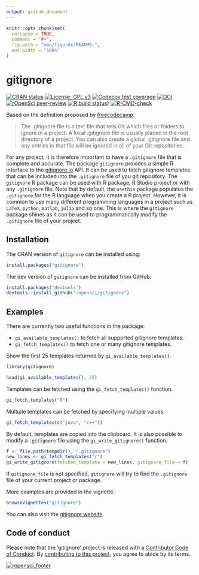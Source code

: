 ```yaml
---
output: github_document
---
```


<!-- README.md is generated from README.Rmd. Please edit that file -->

```r
knitr::opts_chunk$set(
  collapse = TRUE,
  comment = "#>",
  fig.path = "man/figures/README-",
  out.width = "100%"
)
```
# gitignore

<!-- badges: start -->

[![CRAN status](https://www.r-pkg.org/badges/version/gitignore)](https://cran.r-project.org/package=gitignore)
[![License: GPL v3](https://img.shields.io/badge/License-GPLv3-blue.svg)](https://www.gnu.org/licenses/gpl-3.0)
[![Codecov test coverage](https://codecov.io/gh/ropensci/gitignore/branch/main/graph/badge.svg)](https://app.codecov.io/gh/ropensci/gitignore?branch=main)
[![DOI](https://zenodo.org/badge/184759416.svg)](https://zenodo.org/badge/latestdoi/184759416)
[![rOpenSci peer-review](https://badges.ropensci.org/303_status.svg)](https://github.com/ropensci/software-review/issues/303)
[![R build status](https://github.com/PMassicotte/gitignore/workflows/R-CMD-check/badge.svg)](https://github.com/ropensci/gitignore/actions))
[![R-CMD-check](https://github.com/PMassicotte/gitignore/workflows/R-CMD-check/badge.svg)](https://github.com/PMassicotte/gitignore/actions)
<!-- badges: end -->

Based on the definition proposed by [freecodecamp](https://www.freecodecamp.org/news/gitignore-what-is-it-and-how-to-add-to-repo/):

> The .gitignore file is a text file that tells Git which files or folders to ignore in a project. A local .gitignore file is usually placed in the root directory of a project. You can also create a global .gitignore file and any entries in that file will be ignored in all of your Git repositories.

For any project, it is therefore important to have a `.gitignore` file that is complete and accurate. The package `gitignore` provides a simple R interface to the [gitignore.io](https://www.toptal.com/developers/gitignore) API. It can be used to fetch gitignore templates that can be included into the `.gitignore` file of you git repository. The `gitignore` R package can be used with R package, R Studio project or with any `.gitignore` file. Note that by default, the `usethis` package populates the `.gitignore` for the R language when you create a R project. However, it is common to use many different programming languages in a project such as `LaTeX`, `python`, `matlab`, `julia` and so one. This is where the `gitignore` package shines as it can be used to programmatically modify the `.gitignore` file of your project.   

## Installation

The CRAN version of `gitignore` can be installed using:

```r
install.packages("gitignore")
```

The dev version of `gitignore` can be installed from GitHub:

```r
install.packages("devtools")
devtools::install_github("ropensci/gitignore")
```

## Examples

There are currently two useful functions in the package:

- `gi_available_templates()` to fetch all supported gitignore templates.
- `gi_fetch_templates()` to fetch one or many gitignore templates.

Show the first 25 templates returned by `gi_available_templates()`.

```r
library(gitignore)

head(gi_available_templates(), 25)
```

Templates can be fetched using the `gi_fetch_templates()` function.

```r
gi_fetch_templates("R")
```

Multiple templates can be fetched by specifying multiple values:

```r
gi_fetch_templates(c("java", "c++"))
```

By default, templates are copied into the clipboard. It is also possible to modify a `.gitignore` file using the `gi_write_gitignore()` function.

```r
f <- file.path(tempdir(), ".gitignore")
new_lines <- gi_fetch_templates("r")
gi_write_gitignore(fetched_template = new_lines, gitignore_file = f)
```

If `gitignore_file` is not specified, `gitignore` will try to find the `.gitignore` file of your current project or package.

More examples are provided in the vignette.

```r
browseVignettes("gitignore")
```

You can also visit the [gitignore website](https://docs.ropensci.org/gitignore/).

## Code of conduct

Please note that the 'gitignore' project is released with a [Contributor Code of Conduct](https://docs.ropensci.org/gitignore/CODE_OF_CONDUCT.html). By [contributing to this project](https://docs.ropensci.org/gitignore/CONTRIBUTING.html), you agree to abide by its terms.

[![ropensci_footer](https://ropensci.org/public_images/ropensci_footer.png)](https://ropensci.org)
